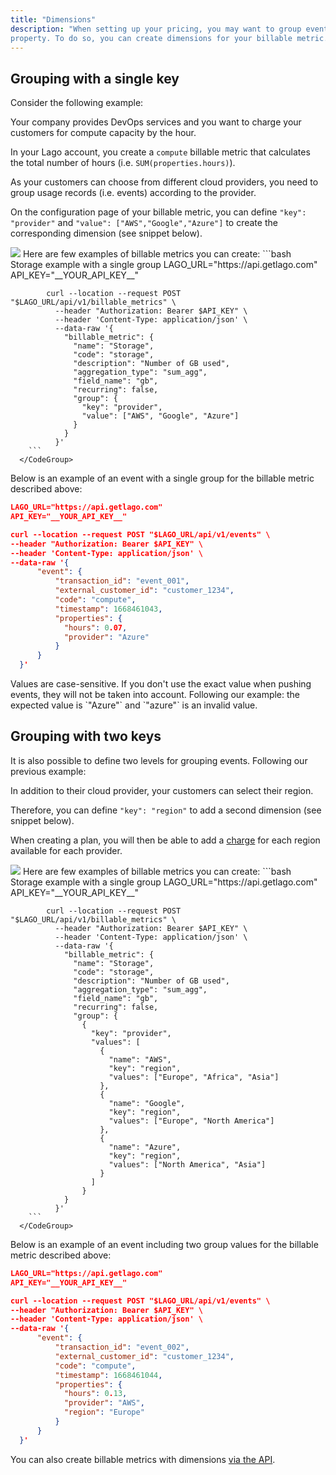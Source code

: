 ```yaml
---
title: "Dimensions"
description: "When setting up your pricing, you may want to group events according to their
property. To do so, you can create dimensions for your billable metric."
---
```


## Grouping with a single key[](#grouping-with-a-single-key "Direct link to heading")


Consider the following example:

<Accordion title="Single group example" defaultOpen="false" >
  Your company provides DevOps services and you want to charge your customers
  for compute capacity by the hour.

  In your Lago account, you create a `compute` billable metric that calculates
  the total number of hours (i.e. `SUM(properties.hours)`).

  As your customers can choose from different cloud providers, you need to group
  usage records (i.e. events) according to the provider.

  On the configuration page of your billable metric, you can define
  `"key": "provider"` and `"value": ["AWS","Google","Azure"]` to create the
  corresponding dimension (see snippet below).
</Accordion>

<Tabs>
  <Tab title="Dashboard">
    <Frame caption="Define a single group from the UI">
      <img src="/guide/images/dimensions-ae7422204710e5425289d69b7403a43c.png" />
    </Frame>
  </Tab>
  <Tab title="API">
      Here are few examples of billable metrics you can create:
      <CodeGroup>
        ```bash Storage example with a single group
            LAGO_URL="https://api.getlago.com"
            API_KEY="__YOUR_API_KEY__"

            curl --location --request POST "$LAGO_URL/api/v1/billable_metrics" \
              --header "Authorization: Bearer $API_KEY" \
              --header 'Content-Type: application/json' \
              --data-raw '{
                "billable_metric": {
                  "name": "Storage",
                  "code": "storage",
                  "description": "Number of GB used",
                  "aggregation_type": "sum_agg",
                  "field_name": "gb",
                  "recurring": false,
                  "group": {
                    "key": "provider",
                    "value": ["AWS", "Google", "Azure"]
                  }
                }
              }'
        ```
      </CodeGroup>
  </Tab>
</Tabs>

Below is an example of an event with a single group for the billable metric described above:

```json Event including a group value
LAGO_URL="https://api.getlago.com"
API_KEY="__YOUR_API_KEY__"

curl --location --request POST "$LAGO_URL/api/v1/events" \
--header "Authorization: Bearer $API_KEY" \
--header 'Content-Type: application/json' \
--data-raw '{
      "event": {
          "transaction_id": "event_001",
          "external_customer_id": "customer_1234",
          "code": "compute",
          "timestamp": 1668461043,
          "properties": {
            "hours": 0.07,
            "provider": "Azure"
          }
      }
  }'
```

<Warning>
  Values are case-sensitive. If you don't use the exact value when pushing
  events, they will not be taken into account. Following our example: the
  expected value is `"Azure"` and `"azure"` is an invalid value.
</Warning>

## Grouping with two keys[](#grouping-with-two-keys "Direct link to heading")
<Accordion title="Two groups example" defaultOpen="false">
It is also possible to define two levels for grouping events. Following our
previous example:

In addition to their cloud provider, your customers can select their region.

Therefore, you can define `"key": "region"` to add a second dimension (see
snippet below).

When creating a plan, you will then be able to add a [charge](/guide/plans/charges)
for each region available for each provider.
</Accordion>

<Tabs>
  <Tab title="Dashboard">
    <Frame caption="Add multiple groups">
      <img src="/guide/images/dimensions-charges-68fc250c4d337e8770fe8e8f0146fcdd.png" />
    </Frame>
  </Tab>
  <Tab title="API">
      Here are few examples of billable metrics you can create:
      <CodeGroup>
        ```bash Storage example with a single group
            LAGO_URL="https://api.getlago.com"
            API_KEY="__YOUR_API_KEY__"

            curl --location --request POST "$LAGO_URL/api/v1/billable_metrics" \
              --header "Authorization: Bearer $API_KEY" \
              --header 'Content-Type: application/json' \
              --data-raw '{
                "billable_metric": {
                  "name": "Storage",
                  "code": "storage",
                  "description": "Number of GB used",
                  "aggregation_type": "sum_agg",
                  "field_name": "gb",
                  "recurring": false,
                  "group": {
                    {
                      "key": "provider",
                      "values": [
                        {
                          "name": "AWS",
                          "key": "region",
                          "values": ["Europe", "Africa", "Asia"]
                        },
                        {
                          "name": "Google",
                          "key": "region",
                          "values": ["Europe", "North America"]
                        },
                        {
                          "name": "Azure",
                          "key": "region",
                          "values": ["North America", "Asia"]
                        }
                      ]
                    }
                }
              }'
        ```
      </CodeGroup>
  </Tab>
</Tabs>

Below is an example of an event including two group values for the billable metric described above:

```json Event including two group values
LAGO_URL="https://api.getlago.com"
API_KEY="__YOUR_API_KEY__"

curl --location --request POST "$LAGO_URL/api/v1/events" \
--header "Authorization: Bearer $API_KEY" \
--header 'Content-Type: application/json' \
--data-raw '{
      "event": {
          "transaction_id": "event_002",
          "external_customer_id": "customer_1234",
          "code": "compute",
          "timestamp": 1668461044,
          "properties": {
            "hours": 0.13,
            "provider": "AWS",
            "region": "Europe"
          }
      }
  }'

```

You can also create billable metrics with dimensions
[via the API](/api/billable-metrics/create).
